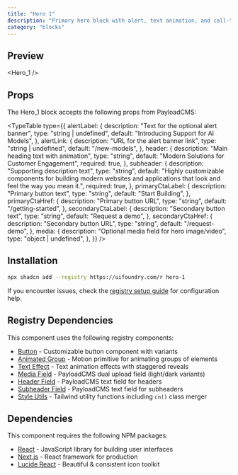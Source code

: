 ```yaml
---
title: "Hero 1"
description: "Primary hero block with alert, text animation, and call-to-action buttons"
category: "blocks"
---
```


## Preview

<Hero_1 />

## Props

The Hero_1 block accepts the following props from PayloadCMS:

<TypeTable
  type={{
    alertLabel: {
      description: "Text for the optional alert banner",
      type: "string | undefined",
      default: "Introducing Support for AI Models",
    },
    alertLink: {
      description: "URL for the alert banner link",
      type: "string | undefined",
      default: "/new-models",
    },
    header: {
      description: "Main heading text with animation",
      type: "string",
      default: "Modern Solutions for Customer Engagement",
      required: true,
    },
    subheader: {
      description: "Supporting description text",
      type: "string",
      default:
        "Highly customizable components for building modern websites and applications that look and feel the way you mean it.",
      required: true,
    },
    primaryCtaLabel: {
      description: "Primary button text",
      type: "string",
      default: "Start Building",
    },
    primaryCtaHref: {
      description: "Primary button URL",
      type: "string",
      default: "/getting-started",
    },
    secondaryCtaLabel: {
      description: "Secondary button text",
      type: "string",
      default: "Request a demo",
    },
    secondaryCtaHref: {
      description: "Secondary button URL",
      type: "string",
      default: "/request-demo",
    },
    media: {
      description: "Optional media field for hero image/video",
      type: "object | undefined",
    },
  }}
/>

## Installation

```bash
npx shadcn add --registry https://uifoundry.com/r hero-1
```

If you encounter issues, check the [registry setup guide](/docs/guides/registry-setup) for configuration help.

## Registry Dependencies

This component uses the following registry components:

- [Button](/docs/ui/button) - Customizable button component with variants
- [Animated Group](/docs/ui/animated-group) - Motion primitive for animating groups of elements
- [Text Effect](/docs/ui/text-effect) - Text animation effects with staggered reveals
- [Media Field](/docs/fields/media-field) - PayloadCMS dual upload field (light/dark variants)
- [Header Field](/docs/fields/header-field) - PayloadCMS text field for headers
- [Subheader Field](/docs/fields/subheader-field) - PayloadCMS text field for subheaders
- [Style Utils](/docs/lib/style-utils) - Tailwind utility functions including `cn()` class merger

## Dependencies

This component requires the following NPM packages:

- [React](https://github.com/facebook/react) - JavaScript library for building user interfaces
- [Next.js](https://github.com/vercel/next.js) - React framework for production
- [Lucide React](https://github.com/lucide-icons/lucide/tree/main/packages/lucide-react) - Beautiful & consistent icon toolkit
